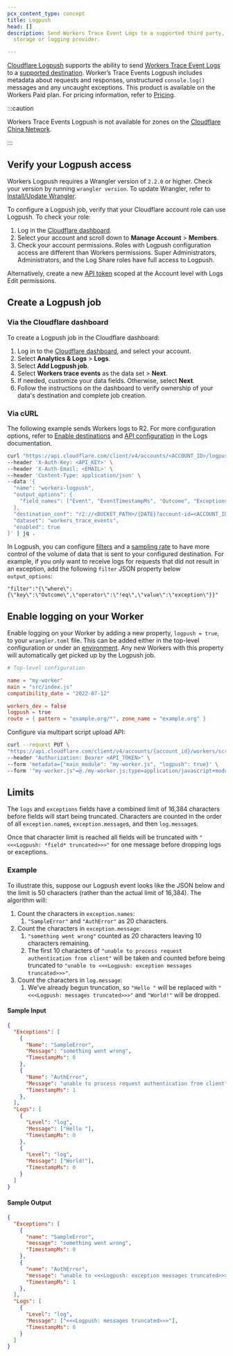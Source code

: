 ```yaml
---
pcx_content_type: concept
title: Logpush
head: []
description: Send Workers Trace Event Logs to a supported third party, such as a
  storage or logging provider.

---
```


[Cloudflare Logpush](/logs/about/) supports the ability to send [Workers Trace Event Logs](/logs/reference/log-fields/account/workers_trace_events/) to a [supported destination](/logs/get-started/enable-destinations/). Worker’s Trace Events Logpush includes metadata about requests and responses, unstructured `console.log()` messages and any uncaught exceptions. This product is available on the Workers Paid plan. For pricing information, refer to [Pricing](/workers/platform/pricing/#workers-trace-events-logpush).

:::caution


Workers Trace Events Logpush is not available for zones on the [Cloudflare China Network](/china-network/).


:::

## Verify your Logpush access

Workers Logpush requires a Wrangler version of `2.2.0` or higher. Check your version by running `wrangler version`. To update Wrangler, refer to [Install/Update Wrangler](/workers/wrangler/install-and-update/).

To configure a Logpush job, verify that your Cloudflare account role can use Logpush. To check your role:

1. Log in the [Cloudflare dashboard](https://dash.cloudflare.com).
2. Select your account and scroll down to **Manage Account** > **Members**.
3. Check your account permissions. Roles with Logpush configuration access are different than Workers permissions. Super Administrators, Administrators, and the Log Share roles have full access to Logpush.

Alternatively, create a new [API token](/fundamentals/api/get-started/create-token/) scoped at the Account level with Logs Edit permissions.

## Create a Logpush job

### Via the Cloudflare dashboard

To create a Logpush job in the Cloudflare dashboard:

1. Log in to the [Cloudflare dashboard](https://dash.cloudflare.com), and select your account.
2. Select **Analytics & Logs** > **Logs**.
3. Select **Add Logpush job**.
4. Select **Workers trace events** as the data set > **Next**.
5. If needed, customize your data fields. Otherwise, select **Next**.
6. Follow the instructions on the dashboard to verify ownership of your data's destination and complete job creation.

### Via cURL

The following example sends Workers logs to R2. For more configuration options, refer to [Enable destinations](/logs/get-started/enable-destinations/) and [API configuration](/logs/get-started/api-configuration/) in the Logs documentation.

```bash
curl "https://api.cloudflare.com/client/v4/accounts/<ACCOUNT_ID>/logpush/jobs" \
--header 'X-Auth-Key: <API_KEY>' \
--header 'X-Auth-Email: <EMAIL>' \
--header 'Content-Type: application/json' \
--data '{
  "name": "workers-logpush",
  "output_options": {
    "field_names": ["Event", "EventTimestampMs", "Outcome", "Exceptions", "Logs", "ScriptName"],
  },
  "destination_conf": "r2://<BUCKET_PATH>/{DATE}?account-id=<ACCOUNT_ID>&access-key-id=<R2_ACCESS_KEY_ID>&secret-access-key=<R2_SECRET_ACCESS_KEY>",
  "dataset": "workers_trace_events",
  "enabled": true
}' | jq .
```

In Logpush, you can configure [filters](/logs/reference/filters/) and a [sampling rate](/logs/get-started/api-configuration/#sampling-rate) to have more control of the volume of data that is sent to your configured destination. For example, if you only want to receive logs for requests that did not result in an exception, add the following `filter` JSON property below `output_options`:

`"filter":"{\"where\": {\"key\":\"Outcome\",\"operator\":\"!eq\",\"value\":\"exception\"}}"`

## Enable logging on your Worker

Enable logging on your Worker by adding a new property, `logpush = true`, to your `wrangler.toml` file. This can be added either in the top-level configuration or under an [environment](/workers/wrangler/environments/). Any new Workers with this property will automatically get picked up by the Logpush job.

```toml
# Top-level configuration

name = "my-worker"
main = "src/index.js"
compatibility_date = "2022-07-12"

workers_dev = false
logpush = true
route = { pattern = "example.org/*", zone_name = "example.org" }
```

Configure via multipart script upload API:

```bash
curl --request PUT \
"https://api.cloudflare.com/client/v4/accounts/{account_id}/workers/scripts/{script_name}" \
--header "Authorization: Bearer <API_TOKEN>" \
--form 'metadata={"main_module": "my-worker.js", "logpush": true}' \
--form '"my-worker.js"=@./my-worker.js;type=application/javascript+module'
```

## Limits

The `logs` and `exceptions` fields have a combined limit of 16,384 characters before fields will start being truncated. Characters are counted in the order of all `exception.name`s, `exception.message`s, and then `log.message`s.

Once that character limit is reached all fields will be truncated with `"<<<Logpush: *field* truncated>>>"` for one message before dropping logs or exceptions.

### Example

To illustrate this, suppose our Logpush event looks like the JSON below and the limit is 50 characters (rather than the actual limit of 16,384). The algorithm will:

1. Count the characters in `exception.names`:
   1. `"SampleError"` and `"AuthError"` as 20 characters.
2. Count the characters in `exception.message`:
   1. `"something went wrong"` counted as 20 characters leaving 10 characters remaining.
   2. The first 10 characters of `"unable to process request authentication from client"` will be taken and counted before being truncated to `"unable to <<<Logpush: exception messages truncated>>>"`.
3. Count the characters in `log.message`:
   1. We've already begun truncation, so `"Hello "` will be replaced with `"<<<Logpush: messages truncated>>>"` and `"World!"` will be dropped.

#### Sample Input

```json
{
  "Exceptions": [
    {
      "Name": "SampleError",
      "Message": "something went wrong",
      "TimestampMs": 0
    },
    {
      "Name": "AuthError",
      "Message": "unable to process request authentication from client",
      "TimestampMs": 1
    },
  ],
  "Logs": [
    {
      "Level": "log",
      "Message": ["Hello "],
      "TimestampMs": 0
    },
    {
      "Level": "log",
      "Message": ["World!"],
      "TimestampMs": 0
    }
  ]
}
```

#### Sample Output

```json
{
  "Exceptions": [
    {
      "name": "SampleError",
      "message": "something went wrong",
      "TimestampMs": 0
    },
    {
      "name": "AuthError",
      "message": "unable to <<<Logpush: exception messages truncated>>>",
      "TimestampMs": 1
    },
  ],
  "Logs": [
    {
      "Level": "log",
      "Message": ["<<<Logpush: messages truncated>>>"],
      "TimestampMs": 0
    }
  ]
}
```
